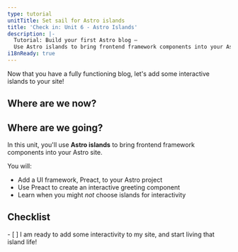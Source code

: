```yaml
---
type: tutorial
unitTitle: Set sail for Astro islands
title: 'Check in: Unit 6 - Astro Islands'
description: |-
  Tutorial: Build your first Astro blog —
  Use Astro islands to bring frontend framework components into your Astro site
i18nReady: true
---
```



Now that you have a fully functioning blog, let's add some interactive islands to your site!

## Where are we now?

<StackblitzIntro tree="withastro/blog-tutorial-demo/tree/unit-6/start"/>

## Where are we going?

In this unit, you'll use **Astro islands** to bring frontend framework components into your Astro site. 

You will:
- Add a UI framework, Preact, to your Astro project
- Use Preact to create an interactive greeting component
- Learn when you might _not_ choose islands for interactivity


<Box icon="check-list">

## Checklist

<Checklist key ="interactivity">
- [ ] I am ready to add some interactivity to my site, and start living that island life!
</Checklist>
</Box>
